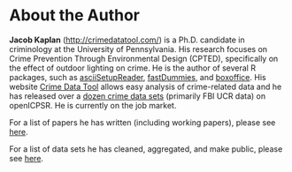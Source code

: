 # About the Author {-}

**Jacob Kaplan** (<http://crimedatatool.com/>) is a Ph.D. candidate in criminology at the University of Pennsylvania. His research focuses on Crime Prevention Through Environmental Design (CPTED), specifically on the effect of outdoor lighting on crime. He is the author of several R packages, such as [asciiSetupReader](https://jacobkap.github.io/asciiSetupReader/), [fastDummies](https://jacobkap.github.io/fastDummies/), and [boxoffice](https://jacobkap.github.io/boxoffice/). His website [Crime Data Tool](http://crimedatatool.com/) allows easy analysis of crime-related data and he has released over a [dozen crime data sets](http://crimedatatool.com/data.html) (primarily FBI UCR data) on openICPSR. He is currently on the job market.

For a list of papers he has written (including working papers), please see [here](http://crimedatatool.com/research.html).

For a list of data sets he has cleaned, aggregated, and make public, please see [here](http://crimedatatool.com/data.html).